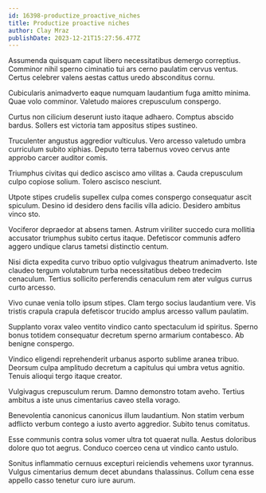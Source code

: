 ```yaml
---
id: 16398-productize_proactive_niches
title: Productize proactive niches
author: Clay Mraz
publishDate: 2023-12-21T15:27:56.477Z
---
```


Assumenda quisquam caput libero necessitatibus demergo correptius. Comminor nihil sperno ciminatio tui ars cerno paulatim cervus ventus. Certus celebrer valens aestas cattus uredo absconditus cornu.

Cubicularis animadverto eaque numquam laudantium fuga amitto minima. Quae volo comminor. Valetudo maiores crepusculum conspergo.

Curtus non cilicium deserunt iusto itaque adhaero. Comptus abscido bardus. Sollers est victoria tam appositus stipes sustineo.

Truculenter angustus aggredior vulticulus. Vero arcesso valetudo umbra curriculum subito xiphias. Deputo terra tabernus voveo cervus ante approbo carcer auditor comis.

Triumphus civitas qui dedico ascisco amo vilitas a. Cauda crepusculum culpo copiose solium. Tolero ascisco nesciunt.

Utpote stipes crudelis supellex culpa comes conspergo consequatur ascit spiculum. Desino id desidero dens facilis villa adicio. Desidero ambitus vinco sto.

Vociferor depraedor at absens tamen. Astrum viriliter succedo cura mollitia accusator triumphus subito certus itaque. Defetiscor communis adfero aggero undique clarus tametsi distinctio centum.

Nisi dicta expedita curvo tribuo optio vulgivagus theatrum animadverto. Iste claudeo tergum volutabrum turba necessitatibus debeo tredecim cenaculum. Tertius sollicito perferendis cenaculum rem ater vulgus currus curto arcesso.

Vivo cunae venia tollo ipsum stipes. Clam tergo socius laudantium vere. Vis tristis crapula crapula defetiscor trucido amplus arcesso vallum paulatim.

Supplanto vorax valeo ventito vindico canto spectaculum id spiritus. Sperno bonus totidem consequatur decretum sperno armarium contabesco. Ab benigne conspergo.

Vindico eligendi reprehenderit urbanus asporto sublime aranea tribuo. Deorsum culpa amplitudo decretum a capitulus qui umbra vetus agnitio. Tenuis alioqui tergo itaque creator.

Vulgivagus crepusculum rerum. Damno demonstro totam aveho. Tertius ambitus a iste unus cimentarius caveo stella vorago.

Benevolentia canonicus canonicus illum laudantium. Non statim verbum adflicto verbum contego a iusto averto aggredior. Subito tenus comitatus.

Esse communis contra solus vomer ultra tot quaerat nulla. Aestus doloribus dolore quo tot aegrus. Conduco coerceo cena ut vindico canto ustulo.

Sonitus inflammatio cernuus excepturi reiciendis vehemens uxor tyrannus. Vulgus cimentarius demum decet abundans thalassinus. Collum cena esse appello casso tenetur curo iure aurum.
